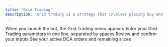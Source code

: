 ```yaml
---
title: "Grid Trading"
description: "Grid trading is a strategy that involves placing buy and sell orders at predefined intervals around a set price."
---
```


<CardGroup cols={2}>
  <Card title="Grid Trading Start Menu" img="/images/grid/grid_1.jpeg">
    When you launch the bot, the Grid Trading menu appears
  </Card>
    <Card title="Enter Grid Trading Parameters" img="/images/grid/grid_2.jpeg">
    Enter your Grid Trading parameters in one line, separated by spaces
  </Card>
    <Card title="Confirm Grid Trading Parameters" img="/images/grid/grid_3.jpeg">
    Review and confirm your inputs
  </Card>
    <Card title="Grid Trading Order Status" img="/images/grid/grid_4.jpeg">
    See your active DCA orders and remaining slices
  </Card>
</CardGroup>



